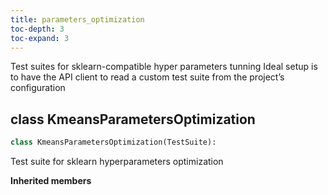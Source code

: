 ```yaml
---
title: parameters_optimization
toc-depth: 3
toc-expand: 3
---
```


Test suites for sklearn-compatible hyper parameters tunning Ideal setup is to have the API client to read a custom test suite from the project's configuration

## [class]{.muted} KmeansParametersOptimization

```python
class KmeansParametersOptimization(TestSuite):
```

Test suite for sklearn hyperparameters optimization

**Inherited members**
